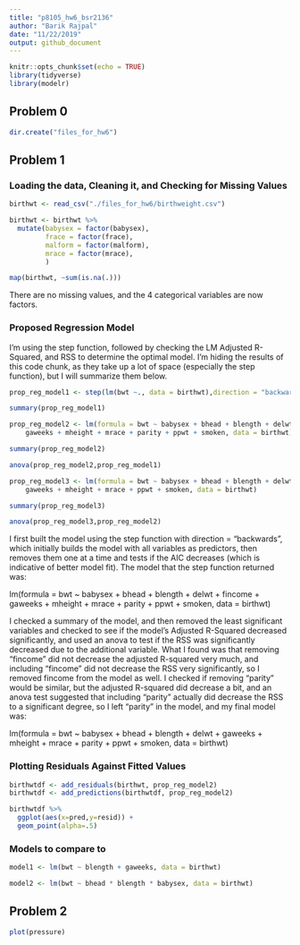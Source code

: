 ```yaml
---
title: "p8105_hw6_bsr2136"
author: "Barik Rajpal"
date: "11/22/2019"
output: github_document
---
```


```r
knitr::opts_chunk$set(echo = TRUE)
library(tidyverse)
library(modelr)
```

## Problem 0

```r
dir.create("files_for_hw6")
```

## Problem 1

### Loading the data, Cleaning it, and Checking for Missing Values

```r
birthwt <- read_csv("./files_for_hw6/birthweight.csv")

birthwt <- birthwt %>%
  mutate(babysex = factor(babysex),
         frace = factor(frace),
         malform = factor(malform),
         mrace = factor(mrace),
         )

map(birthwt, ~sum(is.na(.)))
```

There are no missing values, and the 4 categorical variables are now factors.

### Proposed Regression Model

I'm using the step function, followed by checking the LM Adjusted R-Squared, and RSS to determine the optimal model. I'm hiding the results of this code chunk, as they take up a lot of space (especially the step function), but I will summarize them below.

```r
prop_reg_model1 <- step(lm(bwt ~., data = birthwt),direction = "backward")

summary(prop_reg_model1)

prop_reg_model2 <- lm(formula = bwt ~ babysex + bhead + blength + delwt + 
    gaweeks + mheight + mrace + parity + ppwt + smoken, data = birthwt)

summary(prop_reg_model2)

anova(prop_reg_model2,prop_reg_model1)

prop_reg_model3 <- lm(formula = bwt ~ babysex + bhead + blength + delwt + 
    gaweeks + mheight + mrace + ppwt + smoken, data = birthwt)

summary(prop_reg_model3)

anova(prop_reg_model3,prop_reg_model2)
```

I first built the model using the step function with direction = "backwards", which initially builds the model with all variables as predictors, then removes them one at a time and tests if the AIC decreases (which is indicative of better model fit). The model that the step function returned was:

lm(formula = bwt ~ babysex + bhead + blength + delwt + fincome + 
    gaweeks + mheight + mrace + parity + ppwt + smoken, data = birthwt)

I checked a summary of the model, and then removed the least significant variables and checked to see if the model's Adjusted R-Squared decreased significantly, and used an anova to test if the RSS was significantly decreased due to the additional variable. What I found was that removing "fincome" did not decrease the adjusted R-squared very much, and including "fincome" did not decrease the RSS very significantly, so I removed fincome from the model as well. I checked if removing "parity" would be similar, but the adjusted R-squared did decrease a bit, and an anova test suggested that including "parity" actually did decrease the RSS to a significant degree, so I left "parity" in the model, and my final model was:

lm(formula = bwt ~ babysex + bhead + blength + delwt + gaweeks + 
    mheight + mrace + parity + ppwt + smoken, data = birthwt)
    
### Plotting Residuals Against Fitted Values

```r
birthwtdf <- add_residuals(birthwt, prop_reg_model2)
birthwtdf <- add_predictions(birthwtdf, prop_reg_model2)

birthwtdf %>%
  ggplot(aes(x=pred,y=resid)) + 
  geom_point(alpha=.5)
```

### Models to compare to

```r
model1 <- lm(bwt ~ blength + gaweeks, data = birthwt)

model2 <- lm(bwt ~ bhead * blength * babysex, data = birthwt)
```


## Problem 2

```r
plot(pressure)
```


